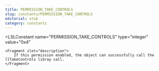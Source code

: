 ```yaml
---
title: PERMISSION_TAKE_CONTROLS
slug: constants/PERMISSION_TAKE_CONTROLS
editorial: stub
category: constants
---
```


<LSLConstant
	name="PERMISSION_TAKE_CONTROLS"
	type="integer"
	value="0x4"
>
	<Fragment slot="description">
		If this permission enabled, the object can successfully call the llTakeControls libray call.
	</Fragment>
</LSLConstant>
